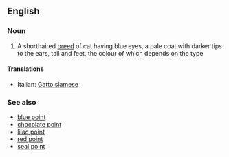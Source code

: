 ==English==
{{Wikipedia|Siamese (cat)}}
===Noun===
{{en-noun|sg=[[Siamese]] [[cat]]}}

# A shorthaired [[breed]] of cat having blue eyes, a pale coat with darker tips to the ears, tail and feet, the colour of which depends on the type

====Translations====
{{top}}
*Italian: [[Gatto siamese]]
{{mid}}

{{bottom}}

===See also===
*[[blue point]]
*[[chocolate point]]
*[[lilac point]]
*[[red point]]
*[[seal point]]